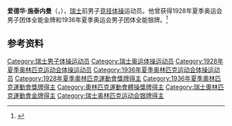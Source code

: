 {{NoteTA|G1=Sports}}
'''爱德华·施泰内曼'''（{{lang-de|Eduard Steinemann}}，{{bd|1906年|8月2日|1937年|6月28日}}），[[瑞士|瑞士]]前男子[[竞技体操|竞技体操]]运动员。他曾获得1928年夏季奥运会男子团体全能金牌和1936年夏季奥运会男子团体全能银牌。<ref>{{Cite web|title=Eduard STEINEMANN|url=https://www.olympic.org/eduard-steinemann|accessdate=2021-03-21|work=International Olympic Committee|archive-date=2016-10-07|archive-url=https://web.archive.org/web/20161007100219/https://www.olympic.org/eduard-steinemann|dead-url=no}}</ref>

== 参考资料 ==
{{reflist}}

{{奥林匹克运动会体操比赛男子团体全能冠军|1928}}

{{Authority control}}
{{DEFAULTSORT:Steinemann, Eduard}}
[[Category:瑞士男子体操运动员|Category:瑞士男子体操运动员]]
[[Category:瑞士奥运体操运动员|Category:瑞士奥运体操运动员]]
[[Category:1928年夏季奥林匹克运动会体操运动员|Category:1928年夏季奥林匹克运动会体操运动员]]
[[Category:1936年夏季奥林匹克运动会体操运动员|Category:1936年夏季奥林匹克运动会体操运动员]]
[[Category:1928年夏季奧林匹克運動會獎牌得主|Category:1928年夏季奧林匹克運動會獎牌得主]]
[[Category:1936年夏季奧林匹克運動會獎牌得主|Category:1936年夏季奧林匹克運動會獎牌得主]]
[[Category:奧林匹克運動會體操獎牌得主|Category:奧林匹克運動會體操獎牌得主]]
[[Category:瑞士奧林匹克運動會金牌得主|Category:瑞士奧林匹克運動會金牌得主]]
[[Category:瑞士奥林匹克运动会银牌得主|Category:瑞士奥林匹克运动会银牌得主]]